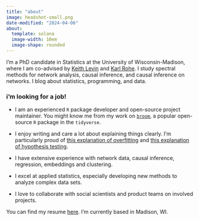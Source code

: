 ```yaml
---
title: "about"
image: headshot-small.png
date-modified: "2024-04-06"
about:
  template: solana
  image-width: 10em
  image-shape: rounded
---
```


I'm a PhD candidate in Statistics at the University of Wisconsin-Madison, where I am co-advised by [Keith Levin](https://pages.stat.wisc.edu/~kdlevin/) and [Karl Rohe](http://pages.stat.wisc.edu/~karlrohe/). I study spectral methods for network analysis, causal inference, and causal inference on networks. I blog about statistics, programming, and data. 

### i'm looking for a job!

- I am an experienced `R` package developer and open-source project maintainer. You might know me from my work on [`broom`](https://broom.tidymodels.org/), a popular open-source `R` package in the `tidyverse`.

- I enjoy writing and care a lot about explaining things clearly. I'm particularly proud of [this explanation of overfitting](./post/2020-01-06_overfitting-a-guide-tour/) and [this explanation of hypothesis testing](./post/2022-11-02-hypothesis-testing-by-example/).

- I have extensive experience with network data, causal inference, regression, embeddings and clustering.

- I excel at applied statistics, especially developing new methods to analyze complex data sets.

- I love to collaborate with social scientists and product teams on involved projects.

You can find my resume [here](./resume/). I'm currently based in Madison, WI.

<!-- - I'm particularly well-suited for roles as a statistician, research scientist, research software engineer, or data scientist. -->

<!-- I tend to focus on inference and uncertainty quantification (i.e., "how certain are we that this experiment caused a change") over prediction, but am open to both kinds of roles. For example, here's a short analysis  -->
